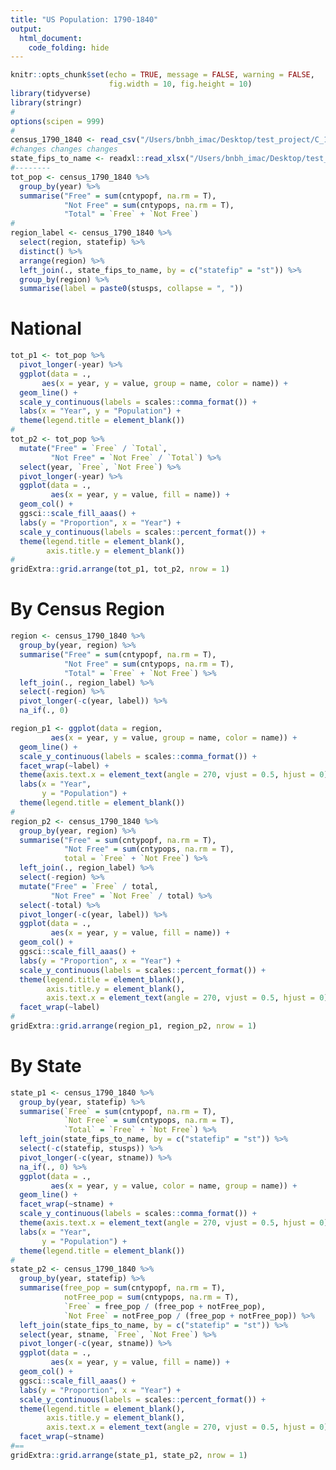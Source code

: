 ```yaml
---
title: "US Population: 1790-1840"
output: 
  html_document:
    code_folding: hide
---
```


```r
knitr::opts_chunk$set(echo = TRUE, message = FALSE, warning = FALSE,
                      fig.width = 10, fig.height = 10)
library(tidyverse)
library(stringr)
#
options(scipen = 999)
#
census_1790_1840 <- read_csv("/Users/bnbh_imac/Desktop/test_project/C_1790_1840.csv")
#changes changes changes
state_fips_to_name <- readxl::read_xlsx("/Users/bnbh_imac/Desktop/test_project/state_fips_to_name.xlsx")
#--------
tot_pop <- census_1790_1840 %>%
  group_by(year) %>%
  summarise("Free" = sum(cntypopf, na.rm = T),
            "Not Free" = sum(cntypops, na.rm = T),
            "Total" = `Free` + `Not Free`)
#
region_label <- census_1790_1840 %>%
  select(region, statefip) %>%
  distinct() %>%
  arrange(region) %>%
  left_join(., state_fips_to_name, by = c("statefip" = "st")) %>%
  group_by(region) %>%
  summarise(label = paste0(stusps, collapse = ", "))
```

# National  

```r
tot_p1 <- tot_pop %>%
  pivot_longer(-year) %>%
  ggplot(data = .,
       aes(x = year, y = value, group = name, color = name)) +
  geom_line() +
  scale_y_continuous(labels = scales::comma_format()) +
  labs(x = "Year", y = "Population") +
  theme(legend.title = element_blank())
#
tot_p2 <- tot_pop %>%
  mutate("Free" = `Free` / `Total`,
         "Not Free" = `Not Free` / `Total`) %>%
  select(year, `Free`, `Not Free`) %>%
  pivot_longer(-year) %>%
  ggplot(data = .,
         aes(x = year, y = value, fill = name)) +
  geom_col() +
  ggsci::scale_fill_aaas() +
  labs(y = "Proportion", x = "Year") +
  scale_y_continuous(labels = scales::percent_format()) +
  theme(legend.title = element_blank(),
        axis.title.y = element_blank())
#
gridExtra::grid.arrange(tot_p1, tot_p2, nrow = 1)
```

# By Census Region  

```r
region <- census_1790_1840 %>%
  group_by(year, region) %>%
  summarise("Free" = sum(cntypopf, na.rm = T),
            "Not Free" = sum(cntypops, na.rm = T),
            "Total" = `Free` + `Not Free`) %>%
  left_join(., region_label) %>%
  select(-region) %>%
  pivot_longer(-c(year, label)) %>%
  na_if(., 0)

region_p1 <- ggplot(data = region,
         aes(x = year, y = value, group = name, color = name)) +
  geom_line() +
  scale_y_continuous(labels = scales::comma_format()) +
  facet_wrap(~label) +
  theme(axis.text.x = element_text(angle = 270, vjust = 0.5, hjust = 0)) +
  labs(x = "Year",
       y = "Population") +
  theme(legend.title = element_blank())
#
region_p2 <- census_1790_1840 %>%
  group_by(year, region) %>%
  summarise("Free" = sum(cntypopf, na.rm = T),
            "Not Free" = sum(cntypops, na.rm = T),
            total = `Free` + `Not Free`) %>%
  left_join(., region_label) %>%
  select(-region) %>%
  mutate("Free" = `Free` / total,
         "Not Free" = `Not Free` / total) %>%
  select(-total) %>%
  pivot_longer(-c(year, label)) %>%
  ggplot(data = .,
         aes(x = year, y = value, fill = name)) +
  geom_col() +
  ggsci::scale_fill_aaas() +
  labs(y = "Proportion", x = "Year") +
  scale_y_continuous(labels = scales::percent_format()) +
  theme(legend.title = element_blank(),
        axis.title.y = element_blank(),
        axis.text.x = element_text(angle = 270, vjust = 0.5, hjust = 0)) +
  facet_wrap(~label)
#
gridExtra::grid.arrange(region_p1, region_p2, nrow = 1)
```


# By State  


```r
state_p1 <- census_1790_1840 %>%
  group_by(year, statefip) %>%
  summarise(`Free` = sum(cntypopf, na.rm = T),
            `Not Free` = sum(cntypops, na.rm = T),
            `Total` = `Free` + `Not Free`) %>%
  left_join(state_fips_to_name, by = c("statefip" = "st")) %>%
  select(-c(statefip, stusps)) %>%
  pivot_longer(-c(year, stname)) %>%
  na_if(., 0) %>%
  ggplot(data = .,
         aes(x = year, y = value, color = name, group = name)) +
  geom_line() +
  facet_wrap(~stname) +
  scale_y_continuous(labels = scales::comma_format()) +
  theme(axis.text.x = element_text(angle = 270, vjust = 0.5, hjust = 0)) +
  labs(x = "Year",
       y = "Population") +
  theme(legend.title = element_blank())
#
state_p2 <- census_1790_1840 %>%
  group_by(year, statefip) %>%
  summarise(free_pop = sum(cntypopf, na.rm = T),
            notFree_pop = sum(cntypops, na.rm = T),
            `Free` = free_pop / (free_pop + notFree_pop),
            `Not Free` = notFree_pop / (free_pop + notFree_pop)) %>%
  left_join(state_fips_to_name, by = c("statefip" = "st")) %>%
  select(year, stname, `Free`, `Not Free`) %>%
  pivot_longer(-c(year, stname)) %>%
  ggplot(data = .,
         aes(x = year, y = value, fill = name)) +
  geom_col() +
  ggsci::scale_fill_aaas() +
  labs(y = "Proportion", x = "Year") +
  scale_y_continuous(labels = scales::percent_format()) +
  theme(legend.title = element_blank(),
        axis.title.y = element_blank(),
        axis.text.x = element_text(angle = 270, vjust = 0.5, hjust = 0)) +
  facet_wrap(~stname)
#==
gridExtra::grid.arrange(state_p1, state_p2, nrow = 1)
```
